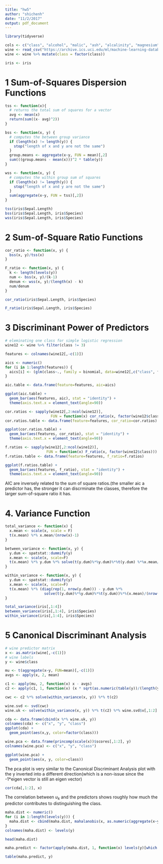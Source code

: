 ```yaml
---
title: "hw5"
author: "shichenh"
date: "11/2/2017"
output: pdf_document
---
```


```r
library(tidyverse)
```


```r
cols <- c("class", "alcohol", "malic", "ash", "alcalinity", "magnesium", "phenols", "flavanoids", "nonflavanoids", "proanthocyanins", "color", "hue", "dilution", "proline")
wine <- read_csv("https://archive.ics.uci.edu/ml/machine-learning-databases/wine/wine.data", col_names = cols)
wine <- wine %>% mutate(class = factor(class))

iris <- iris
```

# 1 Sum-of-Squares Dispersion Functions

```r
tss <- function(x){
  # returns the total sum of squares for a vector
  avg <- mean(x)
  return(sum((x- avg)^2))
}

bss <- function(x, y) {
  # computes the between group variance
  if (length(x) != length(y)) {
    stop("length of x and y are not the same")
  }
  group.means <- aggregate(x~y, FUN = mean)[,2] 
  sum(((group.means - mean(x)))^2 * table(y))
}

wss <- function(x, y) {
  # computes the within group sum of squares
  if (length(x) != length(y)) {
    stop("length of x and y are not the same")
  }
  sum(aggregate(x~y, FUN = tss)[,2])
}
```

```r
tss(iris$Sepal.Length)
bss(iris$Sepal.Length, iris$Species)
wss(iris$Sepal.Length, iris$Species)
```

# 2 Sum-of-Square Ratio Functions

```r
cor_ratio <- function(x, y) {
  bss(x, y)/tss(x)
}

F_ratio <- function(x, y) {
  k <- length(levels(y))
  num <- bss(x, y)/(k-1)
  denum <- wss(x, y)/(length(x) - k)
  num/denum
}
```

```r
cor_ratio(iris$Sepal.Length, iris$Species)

F_ratio(iris$Sepal.Length, iris$Species)
```

# 3 Discriminant Power of Predictors

```r
# eleminating one class for simple logistic regression
wine12 <- wine %>% filter(class != 3)
```


```r
features <- colnames(wine12[,-c(1)])

aics <- numeric()
for (i in 1:length(features)) {
  aics[i] <- (glm(class~., family = binomial, data=wine12[,c("class", features[i])]))$aic
}

aic.table <- data.frame(feature=features, aic=aics)

ggplot(aic.table) +
  geom_bar(aes(features, aic), stat = "identity") +
  theme(axis.text.x = element_text(angle=90))
```

```r
cor.ratios <- sapply(wine12[,2:ncol(wine12)], 
                     FUN = function(x) cor_ratio(x, factor(wine12$class)))
cor.ratios.table <- data.frame(feature=features, cor_ratio=cor.ratios)

ggplot(cor.ratios.table) +
  geom_bar(aes(features, cor_ratio), stat = "identity") +
  theme(axis.text.x = element_text(angle=90))

```

```r
f.ratios <- sapply(wine12[,2:ncol(wine12)], 
                   FUN = function(x) F_ratio(x, factor(wine12$class)))
f.ratios.table <- data.frame(feature=features, f_ratio=f.ratios)

ggplot(f.ratios.table) +
  geom_bar(aes(features, f_ratio), stat = "identity") +
  theme(axis.text.x = element_text(angle=90))
```

AIC are inversely related to the sum of square ratios.(the smaller aic a predictor has, the stronger it can discrminate the classes, therefore the larger
sum-of-square ratio it has.

# 4. Variance Function

```r
total_variance <- function(x) {
  x.mean <- scale(x, scale = F)
  t(x.mean) %*% x.mean/(nrow(x)-1)
}

between_variance <- function(x, y) {
  y.dum <- spatstat::dummify(y)
  x.mean <- scale(x, scale=F)
  t(x.mean) %*% y.dum %*% solve(t(y.dum)%*%y.dum)%*%t(y.dum) %*%x.mean/(nrow(x)-1)
}

within_variance <- function(x, y) {
  y.dum <- spatstat::dummify(y)
  x.mean <- scale(x, scale=F)
  t(x.mean) %*% (diag(rep(1, nrow(y.dum))) - y.dum %*%
                  solve(t(y.dum)%*%y.dum)%*%t(y.dum))%*%(x.mean)/(nrow(x)-1)
}

```

```r
total_variance(iris[,1:4])
between_variance(iris[,1:4], iris$Species)
within_variance(iris[,1:4], iris$Species)
```

# 5 Canonical Discriminant Analysis

```r
# wine predictor matrix
x <- as.matrix(wine[,-c(1)])
# wine labels 
y <- wine$class

mu <- t(aggregate(x~y, FUN=mean)[,-c(1)]) 
avgs <- apply(x, 2, mean)

c1 <- apply(mu, 2, function(x) x - avgs)
c2 <- apply(c1, 1, function(x) (x * sqrt(as.numeric(table(y))/(length(y)-1))))

cwc <- c2 %*% solve(within_variance(x, y)) %*% t(c2)

wine.svd <- svd(cwc)
wine.uk <- solve(within_variance(x, y)) %*% t(c2) %*% wine.svd$v[,1:2]
```

```r
cda <- data.frame(cbind(x %*% wine.uk, y))
colnames(cda) <- c("x", "y", "class")
ggplot(cda) +
  geom_point(aes(x,y, color=factor(class)))
```

```r
wine.pca <- data.frame(princomp(scale(x))$scores[,1:2], y)
colnames(wine.pca) <- c("x", "y", "class")

ggplot(wine.pca) +
  geom_point(aes(x, y, color=class)) 

```

The pca plot is very similar to the Canonical Discriminant Analysis plot with the y inverted into a different direction(which is a non-issue since the -1*eigen vector is still an eigen vector)

```r
cor(cda[,1:2], x)
```

The correlation between $u_k$ and the predictors shows roughly how much the predictor contributes to distinguishing the class.

```r
maha.dist <- numeric()
for (i in 1:length(levels(y))) {
  maha.dist <- cbind(maha.dist, mahalanobis(x, as.numeric(aggregate(x~y, FUN=mean)[,-c(1)][i,]), cov(x)))
}
colnames(maha.dist) <- levels(y)

head(maha.dist)
```

```r
maha.predict <- factor(apply(maha.dist, 1, function(x) levels(y)[which.min(x)]))

table(maha.predict, y)
```

